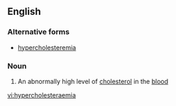 ==English==

===Alternative forms===
*[[hypercholesteremia]]

===Noun===
{{en-noun|-}}

#{{medicine}} An abnormally high level of [[cholesterol]] in the [[blood]]

[[vi:hypercholesteraemia]]